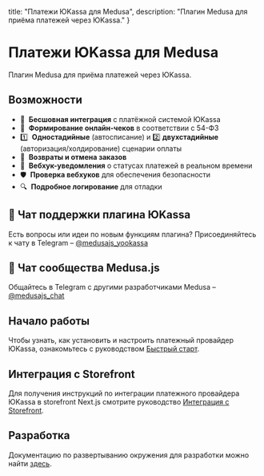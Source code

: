   title: "Платежи ЮKassa для Medusa",
  description: "Плагин Medusa для приёма платежей через ЮKassa."
}

# Платежи ЮKassa для Medusa

Плагин Medusa для приёма платежей через ЮKassa.

## Возможности

- 🔗  **Бесшовная интеграция** с платёжной системой ЮKassa
- 🧾  **Формирование онлайн-чеков** в соответствии с 54-ФЗ
- 1️⃣  **Одностадийные** (автосписание) и  2️⃣ **двухстадийные** (авторизация/холдирование) сценарии оплаты
- 🔄  **Возвраты и отмена заказов**
- 🔔  **Вебхук-уведомления** о статусах платежей в реальном времени
- 🛡  **Проверка вебхуков** для обеспечения безопасности
- 🔍  **Подробное логирование** для отладки

## 💬 Чат поддержки плагина ЮKassa

Есть вопросы или идеи по новым функциям плагина?
Присоединяйтесь к чату в Telegram – [@medusajs_yookassa](https://t.me/medusajs_yookassa)

## 👥 Чат сообщества Medusa.js

Общайтесь в Telegram с другими разработчиками Medusa – [@medusajs_chat](https://t.me/medusajs_chat)

## Начало работы

Чтобы узнать, как установить и настроить платежный провайдер ЮKassa, ознакомьтесь с руководством [Быстрый старт](yookassa/getting-started).

## Интеграция с Storefront

Для получения инструкций по интеграции платежного провайдера ЮKassa в storefront Next.js смотрите руководство [Интеграция с Storefront](yookassa/storefront-integration).

## Разработка

Документацию по развертыванию окружения для разработки можно найти [здесь](https://github.com/sergkoudi/medusa-payment-yookassa/tree/main/examples).
